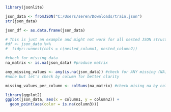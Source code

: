 




```{r}
library(jsonlite)
```

```{r}
json_data <- fromJSON("C:/Users/seren/Downloads/train.json")
str(json_data)
```


```{r}
json_df <- as.data.frame(json_data)

# This is just an example and might not work for all nested JSON structures
#df <- json_data %>% 
#  tidyr::unnest(cols = c(nested_column1, nested_column2))
```

```{r}
#check for missing data 
na_matrix <- is.na(json_data) #produce matrix

any_missing_values <- any(is.na(json_data)) #check for ANY missing (NA) values
#none but let's check by column for better clarity

missing_values_per_column <- colSums(na_matrix) #check mising na by columns

```


```{r}
library(ggplot2)
ggplot(json_data, aes(x = column1, y = column2)) + 
  geom_point(aes(color = is.na(column3)))

```



